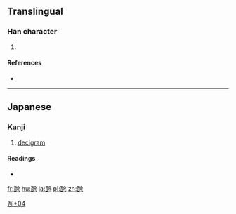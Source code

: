 ==Translingual==

===Han character===
{{Han char|rn=98|rad=瓦|as=04|sn=9|four=|canj=一弓金尸竹 (MNCSH)}}

# {{defn|Han|sort=瓦04}}

====References====
* {{Han ref|kx=0748.201|dkj=21465|dj=1157.080|hdz=21422.161|uh=74F0|ud=29936}}

----

==Japanese==

===Kanji===
{{ja-kanji|grade=|rs=瓦04}}

# [[decigram]]

====Readings====
* {{ja-readings|on=|kun=[[デシグラム]] (deshiguramu)}}

[[Category:Japanese-only CJKV Characters|瓦+04]]

[[fr:瓰]]
[[hu:瓰]]
[[ja:瓰]]
[[pl:瓰]]
[[zh:瓰]]